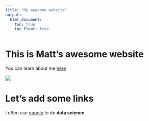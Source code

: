 ```yaml
---
title: "My awesome website"
output: 
  html_document:
    toc: true
    toc_float: true
---
```


# This is Matt's awesome website

You can learn about me [here](about.html)

![](https://media.giphy.com/media/drXGoW1iudhKw/giphy.gif)

# Let's add some links

I often use [google](https://www.google.com/) to do **data science**.




